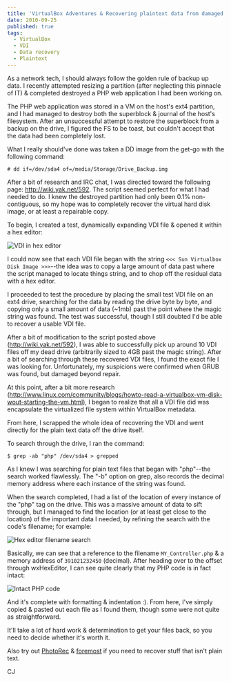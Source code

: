```yaml
---
title: 'VirtualBox Adventures & Recovering plaintext data from damaged drive'
date: 2010-09-25
published: true
tags:
  - VirtualBox
  - VDI
  - Data recovery
  - Plaintext
---
```


As a network tech, I should always follow the golden rule of backup up data. I recently attempted resizing a partition (after neglecting this pinnacle of IT) & completed destroyed a PHP web application I had been working on.

The PHP web application was stored in a VM on the host's ext4 partition, and I had managed to destroy both the superblock & journal of the host's filesystem. After an unsuccessful attempt to restore the superblock from a backup on the drive, I figured the FS to be toast, but couldn't accept that the data had been completely lost.

What I really should've done was taken a DD image from the get-go with the following command:

```
# dd if=/dev/sda4 of=/media/Storage/Drive_Backup.img
```

After a bit of research and IRC chat, I was directed toward the following page: http://wiki.yak.net/592. The script seemed perfect for what I had needed to do. I knew the destroyed partition had only been 0.1% non-contiguous, so my hope was to completely recover the virtual hard disk image, or at least a repairable copy.

To begin, I created a test, dynamically expanding VDI file & opened it within a hex editor:

![VDI in hex editor](./screenshot.png)

I could now see that each VDI file began with the string `<<< Sun Virtualbox Disk Image >>>`--the idea was to copy a large amount of data past where the script managed to locate things string, and to chop off the residual data with a hex editor.

I proceeded to test the procedure by placing the small test VDI file on an ext4 drive, searching for the data by reading the drive byte by byte, and copying only a small amount of data (~1mb) past the point where the magic string was found. The test was successful, though I still doubted I'd be able to recover a usable VDI file.

After a bit of modification to the script posted above (http://wiki.yak.net/592), I was able to successfully pick up around 10 VDI files off my dead drive (arbitrarily sized to 4GB past the magic string). After a bit of searching through these recovered VDI files, I found the exact file I was looking for. Unfortunately, my suspicions were confirmed when GRUB was found, but damaged beyond repair.

At this point, after a bit more research (http://www.linux.com/community/blogs/howto-read-a-virtualbox-vm-disk-wout-starting-the-vm.html), I began to realize that all a VDI file did was encapsulate the virtualized file system within VirtualBox metadata.

From here, I scrapped the whole idea of recovering the VDI and went directly for the plain text data off the drive itself.

To search through the drive, I ran the command:

```
$ grep -ab "php" /dev/sda4 > grepped
```

As I knew I was searching for plain text files that began with "php"--the search worked flawlessly. The "-b" option on grep, also records the decimal memory address where each instance of the string was found.

When the search completed, I had a list of the location of every instance of the "php" tag on the drive. This was a massive amount of data to sift through, but I managed to find the location (or at least get close to the location) of the important data I needed, by refining the search with the code's filename; for example:

![Hex editor filename search](./screenshot-1.png)

Basically, we can see that a reference to the filename `MY_Controller.php` & a memory address of `391021232450` (decimal). After heading over to the offset through wxHexEditor, I can see quite clearly that my PHP code is in fact intact:

![Intact PHP code](./screenshot-2.png)

And it's complete with formatting & indentation :). From here, I've simply copied & pasted out each file as I found them, though some were not quite as straightforward.

It'll take a lot of hard work & determination to get your files back, so you need to decide whether it's worth it.

Also try out [PhotoRec](https://www.cgsecurity.org/wiki/PhotoRec) & [foremost](http://foremost.sourceforge.net/) if you need to recover stuff that isn't plain text.

CJ
